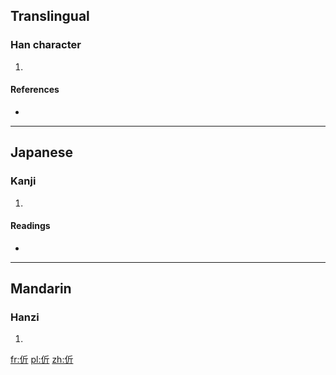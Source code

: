 ==Translingual==

===Han character===
{{Han char|rn=9|rad=人|as=04|sn=6|four=2222<sub>1</sub>|canj=人竹一中 (OHML)|ids=⿰[[亻]][[斤]]}}

# {{defn|Han|sort=人04}}

====References====
* {{Han ref|kx=0096.060|dkj=00444|dj=0204.040|hdz=10124.040|uh=4F12|ud=20242|bh=C9BB|bd=51643}}

----

==Japanese==

===Kanji===
{{ja-kanji|grade=|rs=人04}}

# {{defn|lang=ja|sort=人04}}

====Readings====
* {{ja-readings|on=[[きん]] (kin), [[こん]] (kon)|kun=[[たすける]] (tasukeru)}}

----

==Mandarin==

===Hanzi===
{{cmn-hanzi|pin=[[jìn]] ([[jin4]])|wg=chin<sup>4</sup>}}

# {{defn|lang=cmn|sort=人04}}

[[fr:伒]]
[[pl:伒]]
[[zh:伒]]